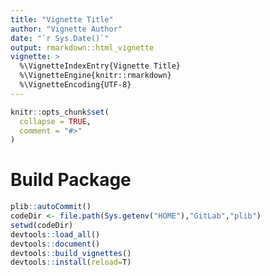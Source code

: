 ```yaml
---
title: "Vignette Title"
author: "Vignette Author"
date: "`r Sys.Date()`"
output: rmarkdown::html_vignette
vignette: >
  %\VignetteIndexEntry{Vignette Title}
  %\VignetteEngine{knitr::rmarkdown}
  %\VignetteEncoding{UTF-8}
---
```


```r
knitr::opts_chunk$set(
  collapse = TRUE,
  comment = "#>"
)
```

# Build Package

```r
plib::autoCommit()
codeDir <- file.path(Sys.getenv("HOME"),"GitLab","plib")
setwd(codeDir)
devtools::load_all()
devtools::document()
devtools::build_vignettes()
devtools::install(reload=T)
```

